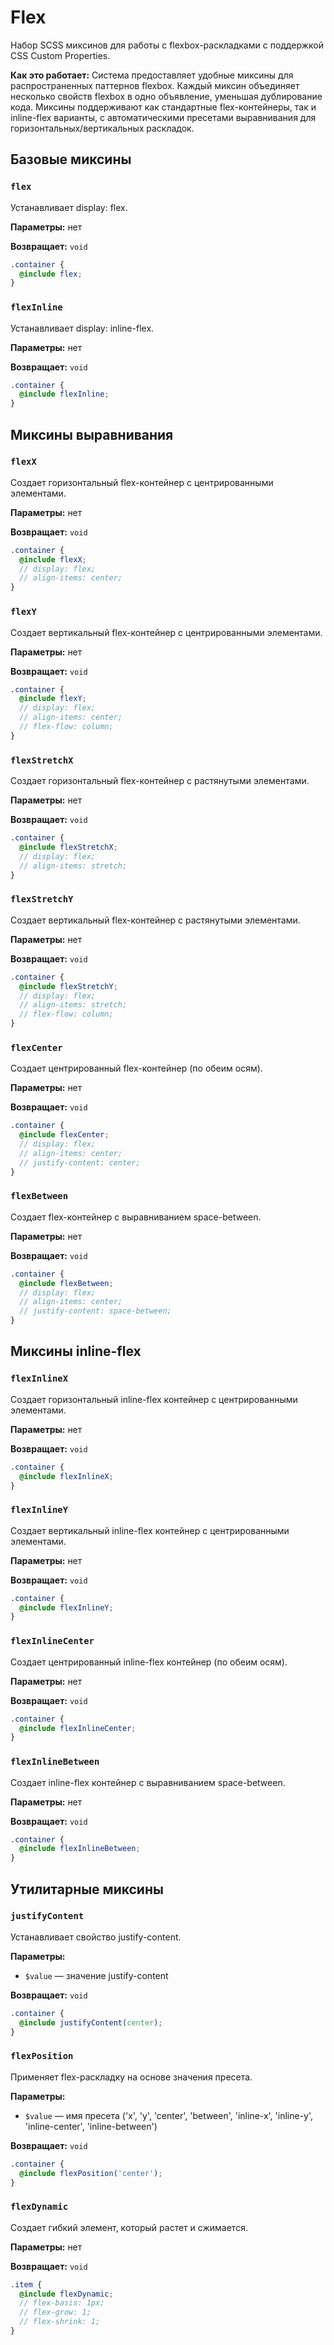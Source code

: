 
<Meta title='@dxtmisha/styles/ru/Flex'/>

# Flex

Набор SCSS миксинов для работы с flexbox-раскладками с поддержкой CSS Custom Properties.

**Как это работает:** Система предоставляет удобные миксины для распространенных паттернов flexbox. Каждый миксин объединяет несколько свойств flexbox в одно объявление, уменьшая дублирование кода. Миксины поддерживают как стандартные flex-контейнеры, так и inline-flex варианты, с автоматическими пресетами выравнивания для горизонтальных/вертикальных раскладок.

## Базовые миксины

### `flex`

Устанавливает display: flex.

**Параметры:** нет

**Возвращает:** `void`

```scss
.container {
  @include flex;
}
```

### `flexInline`

Устанавливает display: inline-flex.

**Параметры:** нет

**Возвращает:** `void`

```scss
.container {
  @include flexInline;
}
```

## Миксины выравнивания

### `flexX`

Создает горизонтальный flex-контейнер с центрированными элементами.

**Параметры:** нет

**Возвращает:** `void`

```scss
.container {
  @include flexX;
  // display: flex;
  // align-items: center;
}
```

### `flexY`

Создает вертикальный flex-контейнер с центрированными элементами.

**Параметры:** нет

**Возвращает:** `void`

```scss
.container {
  @include flexY;
  // display: flex;
  // align-items: center;
  // flex-flow: column;
}
```

### `flexStretchX`

Создает горизонтальный flex-контейнер с растянутыми элементами.

**Параметры:** нет

**Возвращает:** `void`

```scss
.container {
  @include flexStretchX;
  // display: flex;
  // align-items: stretch;
}
```

### `flexStretchY`

Создает вертикальный flex-контейнер с растянутыми элементами.

**Параметры:** нет

**Возвращает:** `void`

```scss
.container {
  @include flexStretchY;
  // display: flex;
  // align-items: stretch;
  // flex-flow: column;
}
```

### `flexCenter`

Создает центрированный flex-контейнер (по обеим осям).

**Параметры:** нет

**Возвращает:** `void`

```scss
.container {
  @include flexCenter;
  // display: flex;
  // align-items: center;
  // justify-content: center;
}
```

### `flexBetween`

Создает flex-контейнер с выравниванием space-between.

**Параметры:** нет

**Возвращает:** `void`

```scss
.container {
  @include flexBetween;
  // display: flex;
  // align-items: center;
  // justify-content: space-between;
}
```

## Миксины inline-flex

### `flexInlineX`

Создает горизонтальный inline-flex контейнер с центрированными элементами.

**Параметры:** нет

**Возвращает:** `void`

```scss
.container {
  @include flexInlineX;
}
```

### `flexInlineY`

Создает вертикальный inline-flex контейнер с центрированными элементами.

**Параметры:** нет

**Возвращает:** `void`

```scss
.container {
  @include flexInlineY;
}
```

### `flexInlineCenter`

Создает центрированный inline-flex контейнер (по обеим осям).

**Параметры:** нет

**Возвращает:** `void`

```scss
.container {
  @include flexInlineCenter;
}
```

### `flexInlineBetween`

Создает inline-flex контейнер с выравниванием space-between.

**Параметры:** нет

**Возвращает:** `void`

```scss
.container {
  @include flexInlineBetween;
}
```

## Утилитарные миксины

### `justifyContent`

Устанавливает свойство justify-content.

**Параметры:**
- `$value` — значение justify-content

**Возвращает:** `void`

```scss
.container {
  @include justifyContent(center);
}
```

### `flexPosition`

Применяет flex-раскладку на основе значения пресета.

**Параметры:**
- `$value` — имя пресета ('x', 'y', 'center', 'between', 'inline-x', 'inline-y', 'inline-center', 'inline-between')

**Возвращает:** `void`

```scss
.container {
  @include flexPosition('center');
}
```

### `flexDynamic`

Создает гибкий элемент, который растет и сжимается.

**Параметры:** нет

**Возвращает:** `void`

```scss
.item {
  @include flexDynamic;
  // flex-basis: 1px;
  // flex-grow: 1;
  // flex-shrink: 1;
}
```

